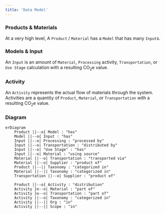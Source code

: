 ```yaml
---
title: 'Data Model'
---
```


### Products & Materials
At a very high level, A `Product` / `Material` has a `Model` that has many `Input`s.

### Models & Input
An `Input` is an amount of `Material`, `Processing` activity, `Transportation`, or `Use Stage` calculation with a resulting CO<sub>2</sub>e value.

### Activity
An `Activity` represents the actual flow of materials through the system. Activities are a quantity of `Product`, `Material`, or `Transportation` with a resulting CO<sub>2</sub>e value.

### Diagram
```mermaid
erDiagram
    Product ||--o{ Model : "has"
    Model ||--o{ Input : "has"
    Input ||--o| Processing : "processed by"
    Input ||--o| Transportation : "distributed by"
    Input ||--o| "Use Stage" : "has"
    Input ||--o| Material : "using source"
    Material ||--o| Transportation : "transported via"
    Material ||--o| Supplier : "product of"
    Product ||--|| Taxonomy : "categorized in"
    Material ||--|| Taxonomy : "categorized in"
    Transportation ||--o| Supplier : "product of"

    Product ||--o{ Activity : "distribution"
    Activity }o--o| Material : "part of"
    Activity }o--o| Transportation : "part of"
    Activity ||--o| Taxonomy : "categorized in"
    Activity ||--|| Org : "in"
    Activity ||--|| Scope : "in"
```
